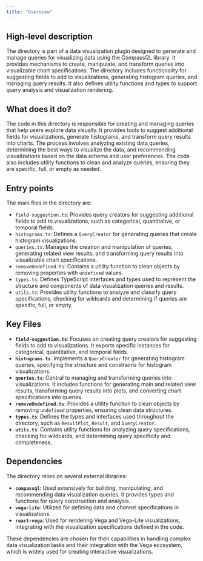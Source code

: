 ```yaml
---
title: "Overview"
---
```


## High-level description

The directory is part of a data visualization plugin designed to generate and manage queries for visualizing data using the CompassQL library. It provides mechanisms to create, manipulate, and transform queries into visualizable chart specifications. The directory includes functionality for suggesting fields to add to visualizations, generating histogram queries, and managing query results. It also defines utility functions and types to support query analysis and visualization rendering.

## What does it do?

The code in this directory is responsible for creating and managing queries that help users explore data visually. It provides tools to suggest additional fields for visualizations, generate histograms, and transform query results into charts. The process involves analyzing existing data queries, determining the best ways to visualize the data, and recommending visualizations based on the data schema and user preferences. The code also includes utility functions to clean and analyze queries, ensuring they are specific, full, or empty as needed.

## Entry points

The main files in the directory are:

- `field-suggestion.ts`: Provides query creators for suggesting additional fields to add to visualizations, such as categorical, quantitative, or temporal fields.
- `histograms.ts`: Defines a `QueryCreator` for generating queries that create histogram visualizations.
- `queries.ts`: Manages the creation and manipulation of queries, generating related view results, and transforming query results into visualizable chart specifications.
- `removeUndefined.ts`: Contains a utility function to clean objects by removing properties with `undefined` values.
- `types.ts`: Defines TypeScript interfaces and types used to represent the structure and components of data visualization queries and results.
- `utils.ts`: Provides utility functions to analyze and classify query specifications, checking for wildcards and determining if queries are specific, full, or empty.

## Key Files

- **`field-suggestion.ts`**: Focuses on creating query creators for suggesting fields to add to visualizations. It exports specific instances for categorical, quantitative, and temporal fields.
- **`histograms.ts`**: Implements a `QueryCreator` for generating histogram queries, specifying the structure and constraints for histogram visualizations.
- **`queries.ts`**: Central to managing and transforming queries into visualizations. It includes functions for generating main and related view results, transforming query results into plots, and converting chart specifications into queries.
- **`removeUndefined.ts`**: Provides a utility function to clean objects by removing `undefined` properties, ensuring clean data structures.
- **`types.ts`**: Defines the types and interfaces used throughout the directory, such as `ResultPlot`, `Result`, and `QueryCreator`.
- **`utils.ts`**: Contains utility functions for analyzing query specifications, checking for wildcards, and determining query specificity and completeness.

## Dependencies

The directory relies on several external libraries:

- **`compassql`**: Used extensively for building, manipulating, and recommending data visualization queries. It provides types and functions for query construction and analysis.
- **`vega-lite`**: Utilized for defining data and channel specifications in visualizations.
- **`react-vega`**: Used for rendering Vega and Vega-Lite visualizations, integrating with the visualization specifications defined in the code.

These dependencies are chosen for their capabilities in handling complex data visualization tasks and their integration with the Vega ecosystem, which is widely used for creating interactive visualizations.